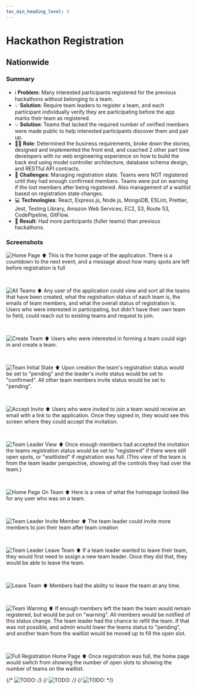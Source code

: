 ```yaml
---
toc_min_heading_level: 3
---
```


# Hackathon Registration

## Nationwide

### Summary

- ℹ️ **Problem**: Many interested participants registered for the previous hackathons without belonging to a team.
- 💡 **Solution**: Require team leaders to register a team, and each participant individually verify they are participating before the app marks their team as registered.
- 💡 **Solution**: Teams that lacked the required number of verified members were made public to help interested participants discover them and pair up.
- 👨‍💼 **Role**: Determined the business requirements, broke down the stories, designed and implemented the front end, and coached 2 other part time developers with no web engineering experience on how to build the back end using model controller architecture, database schema design, and RESTful API contracts.
- 🎯 **Challenges**: Managing registration state. Teams were NOT registered until they had enough confirmed members. Teams were put on warning if the lost members after being registered. Also management of a waitlist based on registration state changes.
- 💻 **Technologies**: React, Express.js, Node.js, MongoDB, ESLint, Prettier, Jest, Testing Library, Amazon Web Services, EC2, S3, Route 53, CodePipeline, GitFlow.
- 🥇 **Result**: Had more participants (fuller teams) than previous hackathons.

### Screenshots

![Home Page](./assets/hackathon-event-management/registration/1-home-page-open-slot.png)
⬆️ This is the home page of the application. There is a countdown to the next event, and a message about how many spots are left before registration is full

<br />

![All Teams](./assets/hackathon-event-management/registration/3-all-teams.png)
⬆️ Any user of the application could view and sort all the teams that have been created, what the registration status of each team is, the emails of team members, and what the overall status of registration is. Users who were interested in participating, but didn't have their own team to field, could reach out to existing teams and request to join.

<br />

![Create Team](./assets/hackathon-event-management/registration/4-create-team.png)
⬆️ Users who were interested in forming a team could sign in and create a team.

<br />

![Team Initial State](./assets/hackathon-event-management/registration/5-team-non-member.png)
⬆️ Upon creation the team's registration status would be set to "pending" and the leader's invite status would be set to "confirmed". All other team members invite status would be set to "pending".

<br />

![Accept Invite](./assets/hackathon-event-management/registration/6-team-invited-member.png)
⬆️ Users who were invited to join a team would receive an email with a link to the application. Once they signed in, they would see this screen where they could accept the invitation.

<br />

![Team Leader View](./assets/hackathon-event-management/registration/8-team-leader.png)
⬆️ Once enough members had accepted the invitation the teams registration status would be set to "registered" if there were still open spots, or "waitlisted" if registration was full. (This view of the team is from the team leader perspective, showing all the controls they had over the team.)

<br />

![Home Page On Team](./assets/hackathon-event-management/registration/2-home-page-logged-in.png)
⬆️ Here is a view of what the homepage looked like for any user who was on a team.

<br />

![Team Leader Invite Member](./assets/hackathon-event-management/registration/9-team-leader-invite-member.png)
⬆️ The team leader could invite more members to join their team after team creation

<br />

![Team Leader Leave Team](./assets/hackathon-event-management/registration/11-team-leader-leave-team.png)
⬆️ If a team leader wanted to leave their team, they would first need to assign a new team leader. Once they did that, they would be able to leave the team.

<br />

![Leave Team](./assets/hackathon-event-management/registration/7-team-confirmed-member.png)
⬆️ Members had the ability to leave the team at any time.

<br />

![Team Warning](./assets/hackathon-event-management/registration/12-team-warning.png)
⬆️ If enough members left the team the team would remain registered, but would be put on "warning". All members would be notified of this status change. The team leader had the chance to refill the team. If that was not possible, and admin would lower the teams status to "pending", and another team from the waitlist would be moved up to fill the open slot.

<br />

![Full Registration Home Page](./assets/hackathon-event-management/registration/15-home-page-waitlist.png)
⬆️ Once registration was full, the home page would switch from showing the number of open slots to showing the number of teams on the waitlist.

{/* ![TODO:](./assets/hackathon-event-management/registration/10-team-leader-member-added.png) */}
{/* ![TODO:](./assets/hackathon-event-management/registration/13-team-leader-remove.png) */}
{/* ![TODO:](./assets/hackathon-event-management/registration/14-team-registered-again.png) */}
